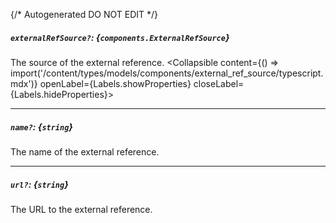 {/* Autogenerated DO NOT EDIT  */}

##### `externalRefSource?`: *{`components.ExternalRefSource`}*
The source of the external reference.
<Collapsible content={() => import('/content/types/models/components/external_ref_source/typescript.mdx')} openLabel={Labels.showProperties} closeLabel={Labels.hideProperties}>
</Collapsible>

---
##### `name?`: *{`string`}*
The name of the external reference.

---
##### `url?`: *{`string`}*
The URL to the external reference.


